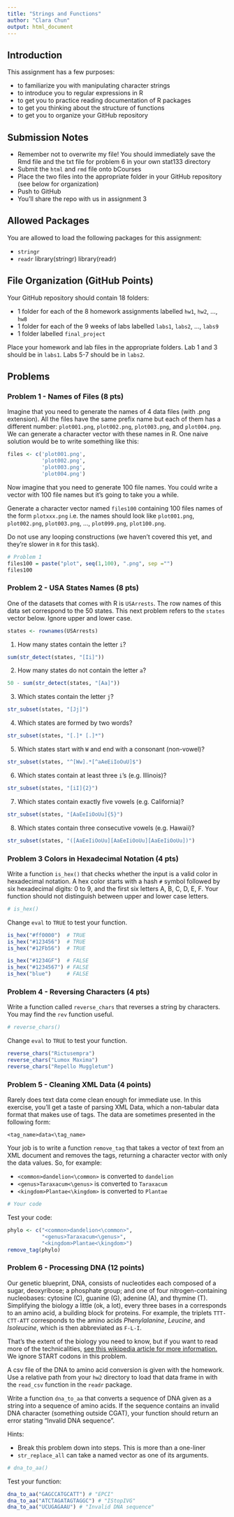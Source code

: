 ```yaml
---
title: "Strings and Functions"
author: "Clara Chun"
output: html_document
---
```


## Introduction

This assignment has a few purposes:

* to familiarize you with manipulating character strings
* to introduce you to regular expressions in R
* to get you to practice reading documentation of R packages
* to get you thinking about the structure of functions
* to get you to organize your GitHub repository

## Submission Notes

* Remember not to overwrite my file! You should immediately save the Rmd file and the txt file for problem 6 in your own stat133 directory
* Submit the `html` and `rmd` file onto bCourses
* Place the two files into the appropriate folder in your GitHub repository (see below for organization)
* Push to GitHub
* You'll share the repo with us in assignment 3

## Allowed Packages
You are allowed to load the following packages for this assignment:

* `stringr`
* `readr`
library(stringr)
library(readr)

## File Organization (GitHub Points)
Your GitHub repository should contain 18 folders:

* 1 folder for each of the 8 homework assignments labelled `hw1`, `hw2`, ..., `hw8`
* 1 folder for each of the 9 weeks of labs labelled
`labs1`, `labs2`, ..., `labs9`
* 1 folder labelled `final_project`

Place your homework and lab files in the appropriate folders.  Lab 1 and 3 should be in `labs1`.  Labs 5-7 should be in `labs2`.

## Problems 

### Problem 1 - Names of Files (8 pts)

Imagine that you need to generate the names of 4 data files (with .png extension). All the files have the same prefix name but each of them has a different number: `plot001.png`, `plot002.png`, `plot003.png`, and `plot004.png`. We can generate a character vector with these names in R. One naive solution would be to write something like this:
```r
files <- c('plot001.png', 
           'plot002.png', 
           'plot003.png', 
           'plot004.png')
```

Now imagine that you need to generate 100 file names. You could write a vector with 100 file names but it's going to take you a while.

Generate a character vector named `files100` containing 100 files names of the form `plotxxx.png` i.e. the names should look like `plot001.png`, `plot002.png`, `plot003.png`, ..., `plot099.png`, `plot100.png`.

Do not use any looping constructions (we haven't covered this yet, and they're slower in `R` for this task).

```r
# Problem 1
files100 = paste("plot", seq(1,100), ".png", sep ="")
files100
```

### Problem 2 - USA States Names (8 pts)

One of the datasets that comes with R is `USArrests`. The row names of this data set correspond to the 50 states. This next problem refers to the `states` vector below.  Ignore upper and lower case.

```r
states <- rownames(USArrests)
```

1. How many states contain the letter `i`?
```r
sum(str_detect(states, "[Ii]"))
```

2. How many states do not contain the letter `a`?
```r
50 - sum(str_detect(states, "[Aa]"))
```

3. Which states contain the letter `j`?
```r
str_subset(states, "[Jj]")
```

4. Which states are formed by two words?
```r
str_subset(states, "[.]* [.]*")
```

5. Which states start with `W` and end with a consonant (non-vowel)?
```r
str_subset(states, "^[Ww].*[^aAeEiIoOuU]$")
```

6. Which states contain at least three `i`'s (e.g. Illinois)?
```r
str_subset(states, "[iI]{2}")
```

7. Which states contain exactly five vowels (e.g. California)?
```r
str_subset(states, "[AaEeIiOoUu]{5}")
```

8. Which states contain three consecutive vowels (e.g. Hawaii)?
```r
str_subset(states, "([AaEeIiOoUu][AaEeIiOoUu][AaEeIiOoUu])")
```

### Problem 3 Colors in Hexadecimal Notation (4 pts)

Write a function `is_hex()` that checks whether the input is a valid color in hexadecimal notation. A hex color starts with a hash `#` symbol followed by six hexadecimal digits: 0 to 9, and the first six letters A, B, C, D, E, F. Your function should not distinguish between upper and lower case letters.

```r
# is_hex()
```

Change `eval` to `TRUE` to test your function.
```r
is_hex("#ff0000")  # TRUE
is_hex("#123456")  # TRUE
is_hex("#12Fb56")  # TRUE

is_hex("#1234GF")  # FALSE
is_hex("#1234567") # FALSE
is_hex("blue")     # FALSE
```

### Problem 4 - Reversing Characters (4 pts)

Write a function called `reverse_chars` that reverses a string by characters. You may find the `rev` function useful.

```r
# reverse_chars()
```

Change `eval` to `TRUE` to test your function.
```r
reverse_chars("Rictusempra")
reverse_chars("Lumox Maxima")
reverse_chars("Repello Muggletum")
```

### Problem 5 - Cleaning XML Data (4 points)

Rarely does text data come clean enough for immediate use.  In this exercise, you'll get a taste of parsing XML Data, which a non-tabular data format that makes use of tags.  The data are sometimes presented in the following form:
```
<tag_name>data<\tag_name>
```
Your job is to write a function `remove_tag` that takes a vector of text from an XML document and removes the tags, returning a character vector with only the data values.  So, for example:

* `<common>dandelion<\common>` is converted to `dandelion`
* `<genus>Taraxacum<\genus>` is converted to `Taraxacum`
* `<kingdom>Plantae<\kingdom>` is converted to `Plantae`

```r
# Your code
```

Test your code:
```r
phylo <- c("<common>dandelion<\common>",
           "<genus>Taraxacum<\genus>",
           "<kingdom>Plantae<\kingdom>")
remove_tag(phylo)
```

### Problem 6 - Processing DNA (12 points)

Our genetic blueprint, DNA, consists of nucleotides each composed of a sugar, deoxyribose; a phosphate group; and one of four nitrogen-containing nucleobases: cytosine (C), guanine (G), adenine (A), and thymine (T).  Simplifying the biology a little (ok, a lot), every three bases in a corresponds to an amino acid, a building block for proteins.  For example, the triplets `TTT-CTT-ATT` corresponds to the amino acids _Phenylalanine_, _Leucine_, and _Isoleucine_, which is then abbreviated as `F-L-I`.  

That's the extent of the biology you need to know, but if you want to read more of the technicalities, [see this wikipedia article for more information.](https://en.wikipedia.org/wiki/DNA_codon_table)  We ignore START codons in this problem.

A csv file of the DNA to amino acid conversion is given with the homework.  Use a relative path from your `hw2` directory to load that data frame in with the `read_csv` function in the `readr` package.

Write a function `dna_to_aa` that converts a sequence of DNA given as a string into a sequence of amino acids.  If the sequence contains an invalid DNA character (something outside CGAT), your function should return an error stating "Invalid DNA sequence".

Hints: 

* Break this problem down into steps.  This is more than a one-liner
* `str_replace_all` can take a named vector as one of its arguments.

```r
# dna_to_aa()
```

Test your function:
```r
dna_to_aa("GAGCCATGCATT") # "EPCI"
dna_to_aa("ATCTAGATAGTAGGC") # "IStopIVG"
dna_to_aa("UCUGAGAAU") # "Invalid DNA sequence"
```




